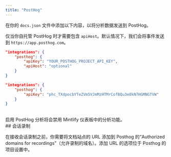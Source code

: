```yaml
---
title: "PostHog"
---
```


在你的 `docs.json` 文件中添加以下内容，以将分析数据发送到 PostHog。

仅当你自托管 PostHog 时才需要包含 `apiHost`。默认情况下，我们会将事件发送到 `https://app.posthog.com`。

<CodeGroup>

```json Analytics options in docs.json
"integrations": {
    "posthog": {
        "apiKey": "YOUR_POSTHOG_PROJECT_API_KEY",
        "apiHost": "optional"
    }
}
```

```json Example
"integrations": {
    "posthog": {
        "apiKey": "phc_TXdpocbYTeZVm5VJmMzHTMrCofBQu3e0kN7HGMNGTVW"
    }
}
```

</CodeGroup>

<br />

<Warning>
    启用 PostHog 分析将会禁用 Mintlify 仪表板中的分析功能。
</Warning>

<div id="session-recordings">
  ## 会话录制
</div>

在接收会话录制之前，你需要将文档站点的 URL 添加到 Posthog 的“Authorized domains for recordings”（允许录制的域名）。添加 URL 的选项位于 Posthog 的项目设置中。